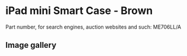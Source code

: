 
# iPad mini Smart Case - Brown

Part number, for search engines, auction websites and such: ME706LL/A

## Image gallery

<div style={{ width: "768px" }}>
  <GalleryComponent
    images={[
      {
        original: "/everysource/ME706.webp",
        thumbnail: "/everypreview/ME706.webp",
      },
      {
        original: "/everysource/ME706_AV1_SILVER.webp",
        thumbnail: "/everypreview/ME706_AV1_SILVER.webp",
      },
      {
        original: "/everysource/ME706_AV1_SPACE_GRAY.webp",
        thumbnail: "/everypreview/ME706_AV1_SPACE_GRAY.webp",
      },
      {
        original: "/everysource/ME706_AV3.webp",
        thumbnail: "/everypreview/ME706_AV3.webp",
      },
      {
        original: "/everysource/ME706_AV4.webp",
        thumbnail: "/everypreview/ME706_AV4.webp",
      },
      {
        original: "/everysource/ME706_AV5.webp",
        thumbnail: "/everypreview/ME706_AV5.webp",
      },
      {
        original: "/everysource/ME706_AV6.webp",
        thumbnail: "/everypreview/ME706_AV6.webp",
      }
    ]}
  />
</div>